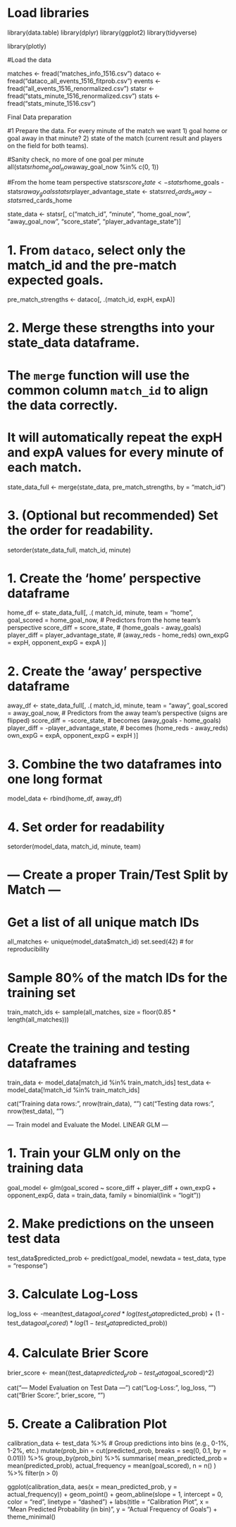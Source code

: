 # Load libraries
library(data.table)
library(dplyr)
library(ggplot2)
library(tidyverse)

library(plotly)


#Load the data

matches <- fread("matches_info_1516.csv")
dataco <- fread("dataco_all_events_1516_fitprob.csv")
events <- fread("all_events_1516_renormalized.csv")
statsr <- fread("stats_minute_1516_renormalized.csv")
stats <- fread("stats_minute_1516.csv")

################### Final Data preparation #########################################################
#1 Prepare the data. For every minute of the match we want 1) goal home or goal away in that minute? 2) state of the match (current result and players on  the field for both teams).

#Sanity check, no more of one goal per minute
all(statsr$home_goal_now %in% c(0, 1)) && all(statsr$away_goal_now %in% c(0, 1))

#From the home team perspective
statsr$score_state <- statsr$home_goals - statsr$away_goals
statsr$player_advantage_state <- statsr$red_cards_away - statsr$red_cards_home

state_data <- statsr[, c("match_id", 
                     "minute", 
                     "home_goal_now", 
                     "away_goal_now", 
                     "score_state", 
                     "player_advantage_state")]

# 1. From `dataco`, select only the match_id and the pre-match expected goals.
pre_match_strengths <- dataco[, .(match_id, expH, expA)]

# 2. Merge these strengths into your state_data dataframe.
# The `merge` function will use the common column `match_id` to align the data correctly.
# It will automatically repeat the expH and expA values for every minute of each match.
state_data_full <- merge(state_data, pre_match_strengths, by = "match_id")

# 3. (Optional but recommended) Set the order for readability.
setorder(state_data_full, match_id, minute)


# 1. Create the 'home' perspective dataframe
home_df <- state_data_full[, .(
  match_id,
  minute,
  team = "home",
  goal_scored = home_goal_now,
  # Predictors from the home team's perspective
  score_diff = score_state, # (home_goals - away_goals)
  player_diff = player_advantage_state, # (away_reds - home_reds)
  own_expG = expH,
  opponent_expG = expA
)]


# 2. Create the 'away' perspective dataframe
away_df <- state_data_full[, .(
  match_id,
  minute,
  team = "away",
  goal_scored = away_goal_now,
  # Predictors from the away team's perspective (signs are flipped)
  score_diff = -score_state, # becomes (away_goals - home_goals)
  player_diff = -player_advantage_state, # becomes (home_reds - away_reds)
  own_expG = expA,
  opponent_expG = expH
)]


# 3. Combine the two dataframes into one long format
model_data <- rbind(home_df, away_df)

# 4. Set order for readability
setorder(model_data, match_id, minute, team)


# --- Create a proper Train/Test Split by Match ---
# Get a list of all unique match IDs
all_matches <- unique(model_data$match_id)
set.seed(42) # for reproducibility


# Sample 80% of the match IDs for the training set
train_match_ids <- sample(all_matches, size = floor(0.85 * length(all_matches)))

# Create the training and testing dataframes
train_data <- model_data[match_id %in% train_match_ids]
test_data <- model_data[!match_id %in% train_match_ids]

cat("Training data rows:", nrow(train_data), "\n")
cat("Testing data rows:", nrow(test_data), "\n")

################ --- Train model and Evaluate the Model. LINEAR GLM ---

# 1. Train your GLM only on the training data
goal_model <- glm(goal_scored ~ score_diff + player_diff + own_expG + opponent_expG, 
                  data = train_data, 
                  family = binomial(link = "logit"))

# 2. Make predictions on the unseen test data
test_data$predicted_prob <- predict(goal_model, newdata = test_data, type = "response")

# 3. Calculate Log-Loss
log_loss <- -mean(test_data$goal_scored * log(test_data$predicted_prob) + 
                  (1 - test_data$goal_scored) * log(1 - test_data$predicted_prob))

# 4. Calculate Brier Score
brier_score <- mean((test_data$predicted_prob - test_data$goal_scored)^2)

cat("\n--- Model Evaluation on Test Data ---\n")
cat("Log-Loss:", log_loss, "\n")
cat("Brier Score:", brier_score, "\n")


# 5. Create a Calibration Plot
calibration_data <- test_data %>%
  # Group predictions into bins (e.g., 0-1%, 1-2%, etc.)
  mutate(prob_bin = cut(predicted_prob, breaks = seq(0, 0.1, by = 0.01))) %>%
  group_by(prob_bin) %>%
  summarise(
    mean_predicted_prob = mean(predicted_prob),
    actual_frequency = mean(goal_scored),
    n = n()
  ) %>%
  filter(n > 0)

ggplot(calibration_data, aes(x = mean_predicted_prob, y = actual_frequency)) +
  geom_point() +
  geom_abline(slope = 1, intercept = 0, color = "red", linetype = "dashed") +
  labs(title = "Calibration Plot",
       x = "Mean Predicted Probability (in bin)",
       y = "Actual Frequency of Goals") +
  theme_minimal()








